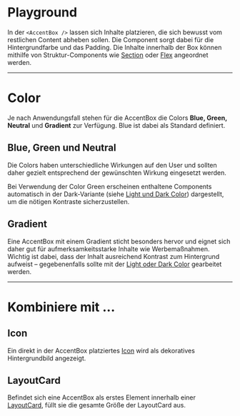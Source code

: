 # Playground

In der `<AccentBox />` lassen sich Inhalte platzieren, die sich bewusst vom
restlichen Content abheben sollen. Die Component sorgt dabei für die
Hintergrundfarbe und das Padding. Die Inhalte innerhalb der Box können mithilfe
von Struktur-Components wie [Section](/03-components/structure/section/overview)
oder [Flex](/03-components/structure/flex/overview) angeordnet werden.

<LiveCodeEditor />

---

# Color

Je nach Anwendungsfall stehen für die AccentBox die Colors **Blue, Green,
Neutral** und **Gradient** zur Verfügung. Blue ist dabei als Standard definiert.

## Blue, Green und Neutral

Die Colors haben unterschiedliche Wirkungen auf den User und sollten daher
gezielt entsprechend der gewünschten Wirkung eingesetzt werden.

Bei Verwendung der Color Green erscheinen enthaltene Components automatisch in
der Dark-Variante (siehe
[Light und Dark Color](/02-foundations/01-design/02-colors)) dargestellt, um die
nötigen Kontraste sicherzustellen.

<LiveCodeEditor example="color" editorCollapsed />

## Gradient

Eine AccentBox mit einem Gradient sticht besonders hervor und eignet sich daher
gut für aufmerksamkeitsstarke Inhalte wie Werbemaßnahmen. Wichtig ist dabei,
dass der Inhalt ausreichend Kontrast zum Hintergrund aufweist – gegebenenfalls
sollte mit der [Light oder Dark Color](/02-foundations/01-design/02-colors)
gearbeitet werden.

<LiveCodeEditor example="gradient" editorCollapsed />

---

# Kombiniere mit ...

## Icon

Ein direkt in der AccentBox platziertes
[Icon](/03-components/content/icon/overview) wird als dekoratives
Hintergrundbild angezeigt.

<LiveCodeEditor example="icon" editorCollapsed />

## LayoutCard

Befindet sich eine AccentBox als erstes Element innerhalb einer
[LayoutCard](/03-components/structure/layout-card/overview), füllt sie die
gesamte Größe der LayoutCard aus.

<LiveCodeEditor example="layoutCard" editorCollapsed />
